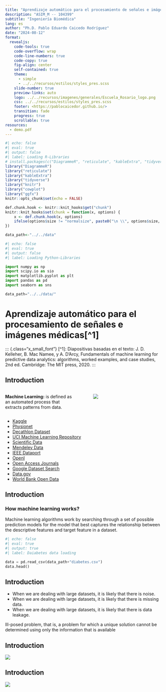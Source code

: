 ```yaml
---
title: "Aprendizaje automático para el procesamiento de señales e imágenes médicas"
description: "ASIM_M -- 104399"
subtitle: "Ingeniería Biomédica"
lang: es
author: "Ph.D. Pablo Eduardo Caicedo Rodríguez"
date: "2024-08-12"
format:
  revealjs: 
    code-tools: true
    code-overflow: wrap
    code-line-numbers: true
    code-copy: true
    fig-align: center
    self-contained: true
    theme: 
      - simple
      - ../../recursos/estilos/styles_pres.scss
    slide-number: true
    preview-links: auto
    logo: ../../recursos/imagenes/generales/Escuela_Rosario_logo.png
    css: ../../recursos/estilos/styles_pres.scss
    footer: <https://pablocaicedor.github.io/>
    transition: fade
    progress: true
    scrollable: true
resources:
  - demo.pdf
---
```


```r
#| echo: false
#| eval: true
#| output: false
#| label: Loading R-Libraries
# install.packages(c("DiagrammeR", "reticulate", "kableExtra", "tidyverse", "knitr", "cowplot", "ggfx"))
library("DiagrammeR")
library("reticulate")
library("kableExtra")
library("tidyverse")
library("knitr")
library("cowplot")
library("ggfx")
knitr::opts_chunk$set(echo = FALSE)

def.chunk.hook <- knitr::knit_hooks$get("chunk")
knitr::knit_hooks$set(chunk = function(x, options) {
    x <- def.chunk.hook(x, options)
    ifelse(options$size != "normalsize", paste0("\n \\", options$size, "\n\n", x, "\n\n \\normalsize"), x)
})

data_path<-"../../data"
```

```python
#| echo: false
#| eval: true
#| output: false
#| label: Loading Python-Libraries

import numpy as np
import scipy.io as sio
import matplotlib.pyplot as plt
import pandas as pd
import seaborn as sns

data_path="../../data/"

```

# Aprendizaje automático para el procesamiento de señales e imágenes médicas[^1]


::: {.class="x_small_font"}
[^1]: Diapositivas basadas en el texto: J. D. Kelleher, B. Mac Namee, y A. D’Arcy, Fundamentals of machine learning for predictive data analytics: algorithms, worked examples, and case studies, 2nd ed. Cambridge: The MIT press, 2020.
:::

##  Introduction

:::: {.columns}

::: {.column width="45%"}

::: {.callout-important title="Definitions"}

**Machine Learning:**  is defined as an automated process that extracts patterns from data.

:::

:::

::: {.column width="5%"}


:::


::: {.column width="45%"}

![](../../recursos/imagenes/Presentaciones/ASIM/machine_learning_process.png)

:::
::::

::: {.callout-note title="Important \"free\" sources of data"}

* [Kaggle](https://www.kaggle.com/)
* [Physionet](https://physionet.org/)
* [Decathlon Dataset](https://medicaldecathlon.com/)
* [UCI Machine Learning Repository](https://archive.ics.uci.edu/ml/index.php)
* [Scientific Data](https://www.nature.com/sdata/)
* [Mendeley Data](https://data.mendeley.com/)
* [IEEE Dataport](https://ieee-dataport.org/)
* [OpenI](https://openi.nlm.nih.gov/)
* [Open Access Journals](https://www.doaj.org/)
* [Google Dataset Search](https://datasetsearch.research.google.com/)
* [Data.gov](https://www.data.gov/)
* [World Bank Open Data](https://data.worldbank.org/)

:::

## Introduction 

### How machine learning works?    
Machine learning algorithms work by searching through a set of possible prediction models for the model that best captures the relationship between the descriptive features and target feature in a dataset.

```python
#| echo: false
#| eval: true
#| output: true
#| label: Daiabetes data loading

data = pd.read_csv(data_path+"diabetes.csv")
data.head()

```

## Introduction

::: {.callout-caution title="What can be wrong???"}
* When we are dealing with large datasets, it is likely that there is noise.
* When we are dealing with large datasets, it is likely that there is missing data.
* When we are dealing with large datasets, it is likely that there is data leakage.
:::

::: {.callout-important title="Ill-posed problem"}
Ill-posed problem, that is, a problem for which a unique solution cannot be determined using only the information that is available
:::

## Introduction

![](../../recursos/imagenes/Presentaciones/ASIM/ds_workflow.png)

## Introduction

![](../../recursos/imagenes/Presentaciones/ASIM/MLWorkflow.png)